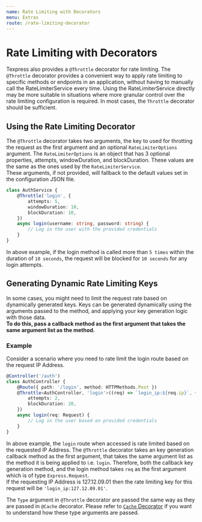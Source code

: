 ```yaml
---
name: Rate Limiting with Decorators
menu: Extras
route: /rate-limiting-decorator
---
```


# Rate Limiting with Decorators

Texpress also provides a `@Throttle` decorator for rate limiting. The `@Throttle` decorator provides a convenient way to apply rate limiting to specific methods or endpoints in an application, without having to manually call the RateLimiterService every time. Using the RateLimiterService directly may be more suitable in situations where more granular control over the rate limiting configuration is required. In most cases, the `Throttle` decorator should be sufficient.

## Using the Rate Limiting Decorator

The `@Throttle` decorator takes two arguments, the key to used for throtting the request as the first argument and an optional `RateLimiterOptions` argument. The `RateLimiterOptions` is an object that has 3 optional properties, attempts, windowDuration, and blockDuration. These values are the same as the ones used by the `RateLimiterService`.  
These arguments, if not provided, will fallback to the default values set in the configuration JSON file.

```typescript
class AuthService {
    @Throttle('login', {
        attempts: 5,
        windowDuration: 10,
        blockDuration: 10,
    })
    async login(username: string, password: string) {
        // Log in the user with the provided credentials
    }
}
```

In above example, if the login method is called more than `5 times` within the duration of `10 seconds`, the request will be blocked for `10 seconds` for any login attempts.

## Generating Dynamic Rate Limiting Keys

In some cases, you might need to limit the request rate based on dynamically generated keys. Keys can be generated dynamically using the arguments passed to the method, and applying your key generation logic with those data.  
**To do this, pass a callback method as the first argument that takes the same argument list as the method.**

### Example

Consider a scenario where you need to rate limit the login route based on the request IP Address.

```typescript
@Controller('/auth')
class AuthController {
    @Route({ path: '/login', method: HTTPMethods.Post })
    @Throttle<AuthController, 'login'>((req) => `login_ip:${req.ip}`, {
        attempts: 2,
        blockDuration: 20,
    })
    async login(req: Request) {
        // Log in the user based on provided credentials
    }
}
```

In above example, the `login` route when accessed is rate limited based on the requested IP Address. The `@Throttle` decorator takes an key generation callback method as the first argument, that takes the same argument list as the method it is being applied to i.e. `login`. Therefore, both the callback key generation method, and the login method takes `req` as the first argument which is of type `Express.Request`.  
If the requesting IP Address is 127.12.09.01 then the rate limiting key for this request will be `'login_ip:127.12.09.01'`.

The `Type` argument in `@Throttle` decorator are passed the same way as they are passed in `@Cache` decorator. Please refer to [`Cache` Decorator](./cache-decorator#understanding-the-type-arguments-authservice-getuserbyid) if you want to understand how these type arguments are passed.
